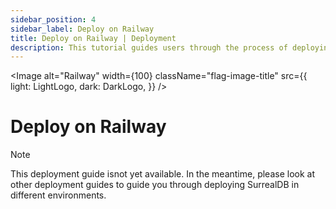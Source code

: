 ```yaml
---
sidebar_position: 4
sidebar_label: Deploy on Railway
title: Deploy on Railway | Deployment
description: This tutorial guides users through the process of deploying SurrealDB using Railway.
---
```



<Image
    alt="Railway"
    width={100}
    className="flag-image-title"
    src={{
        light: LightLogo,
        dark: DarkLogo,
    }}
/>

# Deploy on Railway

> [!NOTE]
> This deployment guide isnot yet available. In the meantime, please look at other deployment guides to guide you through deploying SurrealDB in different environments.
